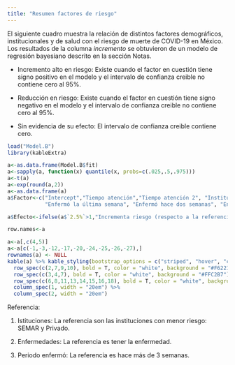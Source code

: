 ```yaml
---
title: "Resumen factores de riesgo"
---
```


El siguiente cuadro muestra la relación de distintos factores demográficos, institucionales y de salud con el riesgo de muerte de COVID-19 en México. Los resultados de la columna *incremento* se obtuvieron de un modelo de regresión bayesiano descrito en la sección Notas.

* Incremento alto en riesgo: Existe cuando el factor en cuestión tiene signo positivo en el modelo y el intervalo de confianza creible no contiene cero al 95%.

* Reducción en riesgo: Existe cuando el factor en cuestión tiene signo negativo en el modelo y el intervalo de confianza creible no contiene cero al 95%.

* Sin evidencia de su efecto: El intervalo de confianza creible contiene cero. 

```r
load("Model.B")
library(kableExtra)

a<-as.data.frame(Model.B$fit)
a<-sapply(a, function(x) quantile(x, probs=c(.025,.5,.975)))
a<-t(a)
a<-exp(round(a,2))
a<-as.data.frame(a)
a$Factor<-c("Intercept","Tiempo atención","Tiempo atención 2", "Institución atención: Estatal","Institución atención: IMSS", "Institución atención: ISSSTE", "Institución atención: PEMEX", "Institución atención: PRIVADA", "Institución atención: SSA", "Institución atención: SEMAR", "Edad", "Edad 2", "Habla indígena", "Sin Obesidad", "Sin enfermedad cardiovascular", "Sin enfermedad renal crónica", "Tabaquismo", "Sin hipertensión", "Sin inmunosupresores", "Asma", "Sin diabetes", "Embarazo", "Sexo",
            "Enfermó la última semana", "Enfermó hace dos semanas", "Enfermó hace tres semanas", "Linear")

a$Efecto<-ifelse(a$`2.5%`>1,"Incrementa riesgo (respecto a la referencia)",ifelse(a$`97.5%`<1,"Reducción en riesgo (respecto a la referencia)","Sin evidencia de su efecto"))

row.names<-a

a<-a[,c(4,5)]
a<-a[c(-1,-3,-12,-17,-20,-24,-25,-26,-27),]
rownames(a) <- NULL
kable(a) %>% kable_styling(bootstrap_options = c("striped", "hover", "condensed", "responsive"),  full_width = F, font_size = 14) %>%
  row_spec(c(2,7,9,10), bold = T, color = "white", background = "#F62217") %>%
  row_spec(c(3,4,7), bold = T, color = "white", background = "#FFC2B7") %>%
  row_spec(c(6,8,11,13,14,15,16,18), bold = T, color = "white", background = "#306754") %>%
  column_spec(1, width = "20em") %>%
  column_spec(2, width = "20em")
```

Referencia: 

1. Istituciones: La referencia son las instituciones con menor riesgo: SEMAR y Privado.

2. Enfermedades: La referencia es tener la enfermedad. 

3. Periodo enfermó: La referencia es hace más de 3 semanas. 
